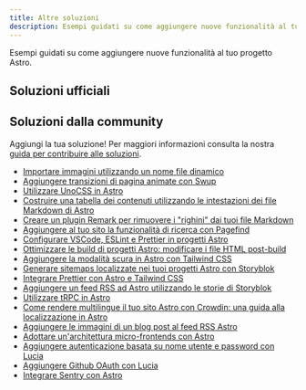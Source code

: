 ```yaml
---
title: Altre soluzioni
description: Esempi guidati su come aggiungere nuove funzionalità al tuo progetto Astro.
---
```



Esempi guidati su come aggiungere nuove funzionalità al tuo progetto Astro.

## Soluzioni ufficiali

<RecipesNav />

## Soluzioni dalla community

Aggiungi la tua soluzione! Per maggiori informazioni consulta la nostra [guida per contribuire alle soluzioni](https://github.com/withastro/docs/blob/main/contributor-guides/submitting-a-recipe.md).

- [Importare immagini utilizzando un nome file dinamico](https://vaihe.com/blog/astro/astro-dynamic-image-prop/)
- [Aggiungere transizioni di pagina animate con Swup](https://navillus.dev/blog/astro-plus-swup)
- [Utilizzare UnoCSS in Astro](https://www.elian.codes/blog/23-02-11-implementing-unocss-in-astro/)
- [Costruire una tabella dei contenuti utilizzando le intestazioni dei file Markdown di Astro](https://kld.dev/building-table-of-contents/)
- [Creare un plugin Remark per rimuovere i "righini" dai tuoi file Markdown](https://eatmon.co/blog/remove-runts-markdown/)
- [Aggiungere al tuo sito la funzionalità di ricerca con Pagefind](https://blog.otterlord.dev/post/astro-search/)
- [Configurare VSCode, ESLint e Prettier in progetti Astro](https://patheticgeek.dev/blog/astro-prettier-eslint-vscode)
- [Ottimizzare le build di progetti Astro: modificare i file HTML post-build](https://straffesites.com/en/blog/optimize-astro-html-post-build)
- [Aggiungere la modalità scura in Astro con Tailwind CSS](https://www.kevinzunigacuellar.com/blog/dark-mode-in-astro/)
- [Generare sitemaps localizzate nei tuoi progetti Astro con Storyblok](https://straffesites.com/en/blog/localized-sitemap-astro-storyblok)
- [Integrare Prettier con Astro e Tailwind CSS](https://straffesites.com/en/blog/integrate-prettier-astro-tailwindcss)
- [Aggiungere un feed RSS ad Astro utilizzando le storie di Storyblok](https://straffesites.com/en/blog/rss-feed-astro-storyblok)
- [Utilizzare tRPC in Astro](https://www.thomasledoux.be/blog/using-trpc-astro-islands-react)
- [Come rendere multilingue il tuo sito Astro con Crowdin: una guida alla localizzazione in Astro](https://crowdin.com/blog/2023/06/21/astro-localization-and-i18n)
- [Aggiungere le immagini di un blog post al feed RSS Astro](https://webreaper.dev/posts/astro-rss-feed-blog-post-images/)
- [Adottare un'architettura micro-frontends con Astro](https://medium.com/@sergio.a.soria/setting-up-micro-frontends-with-astro-and-ecma-script-modules-137340d2c520)
- [Aggiungere autenticazione basata su nome utente e password con Lucia](https://lucia-auth.com/guidebook/sign-in-with-username-and-password/astro)
- [Aggiungere Github OAuth con Lucia](https://lucia-auth.com/guidebook/github-oauth/astro)
- [Integrare Sentry con Astro](https://akashrajpurohit.com/blog/seamless-error-tracking-integrating-sentry-with-astro/)
